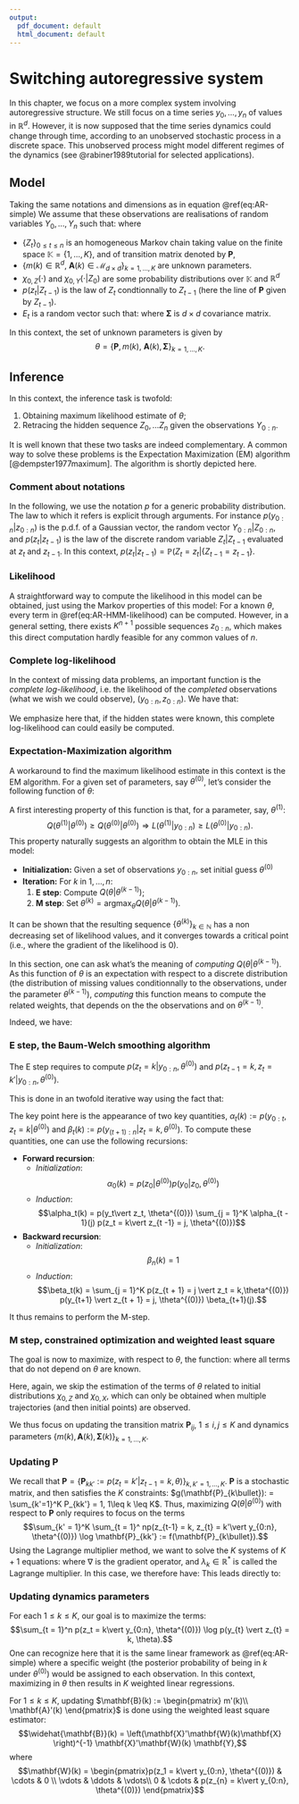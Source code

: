 ```yaml
---
output:
  pdf_document: default
  html_document: default
---
```

# Switching autoregressive system

In this chapter, we focus on a more complex system involving autoregressive structure. We still focus on a time series $y_0, \dots, y_n$ of values in $\mathbb{R}^d$. However, it is now supposed that the time series dynamics could change through time, according to an unobserved stochastic process in a discrete space. 
This unobserved process might model different regimes of the dynamics (see @rabiner1989tutorial for selected applications).

## Model

Taking the same notations and dimensions as in equation \@ref(eq:AR-simple)
We assume that these observations are realisations of random variables $Y_0,\dots, Y_n$ such that:
\begin{align*}
Z_0 &\sim \chi_{0, Z}(\cdot)\\
Z_t \vert Z_{t - 1} &\sim p(z_t \vert Z_{t - 1}) \\
Y_0 &\sim \chi_{0, Y}(\cdot \vert Z_0), \\
Y_t \vert Z_t &= m(Z_t) + \mathbf{A}(Z_t)Y_{t -1} + E_t,~1\leq t \leq n 
\end{align*}
where 

- $\left\lbrace Z_t \right\rbrace_{0\leq t \leq n}$ is an homogeneous Markov chain taking value on the finite space $\mathbb{K} = \lbrace1,\dots, K \rbrace$, and of transition matrix denoted by $\mathbf{P}$,
- $\lbrace m(k)\in\mathbb{R}^d,~\mathbf{A}(k)\in \mathcal{M}_{d\times d}\rbrace_{k = 1,\dots, K}$ are unknown parameters.
- $\chi_{0, Z}(\cdot)$ and $\chi_{0, Y}(\cdot \vert Z_0)$ are some probability distributions over $\mathbb{K}$ and $\mathbb{R}^d$
- $p(z_t\vert Z_{t-1})$  is the law of $Z_t$ condtionnally to $Z_{t - 1}$ (here the line of $\mathbf{P}$ given by $Z_{t - 1}$).
- $E_t$ is a random vector such that: 
\begin{equation*}
E_t \overset{ind.}{\sim} \mathcal{N}\left(0, \mathbf{\Sigma}\right).
\end{equation*} where $\mathbf{\Sigma}$ is $d\times d$ covariance matrix.

In this context, the set of unknown parameters is given by 
$$\theta = \left\lbrace \mathbf{P}, m(k),~\mathbf{A}(k), \mathbf{\Sigma}\right \rbrace_{k = 1,\dots, K}.$$

## Inference

In this context, the inference task is twofold:

1. Obtaining maximum likelihood estimate of $\theta$;
2. Retracing the hidden sequence $Z_0,\dots Z_n$ given the observations $Y_{0:n}$.

It is well known that these two tasks are indeed complementary. 
A common way to solve these problems is the Expectation Maximization (EM) algorithm
[@dempster1977maximum]. 
The algorithm is shortly depicted here.

### Comment about notations {-}

In the following, we use the notation $p$ for a generic probability distribution. The law to which it refers is explicit through arguments. For instance $p(y_{0:n} \vert z_{0:n})$ is the p.d.f. of a Gaussian vector, the random vector $Y_{0:n}\vert Z_{0:n}$, and $p(z_t\vert z_{t - 1})$ is the law of the discrete random variable $Z_{t} \vert Z_{t - 1}$ evaluated at $z_t$ and $z_{t -1}$. 
In this context, $p(z_t\vert z_{t - 1}) = \mathbb{P}(Z_t = z_t \vert \lbrace Z_{t-1} = z_{t -1}\rbrace.$


### Likelihood

A straightforward way to compute the likelihood in this model can be obtained, just using the Markov properties of this model:
\begin{align}
L(\theta \vert y_{0:n}) &:= p(y_{0:n} \vert \theta) \nonumber \\
&= \sum_{z_{0:n}} p(y_{0:n}, z_{0:n}) \nonumber \\
&= \sum_{z_{0:n}} p(z_{0:n})p(y_{0:n}\vert z_{0:n}) \nonumber \\
&=  \sum_{z_{0:n}} p(z_0 \vert \theta) p(y_0\vert z_0, \theta) \prod_{t = 1}^n p(z_{t} \vert z_{t - 1}, \theta)p(y_{t}\vert y_{t -1}, z_{t}, \theta)  (\#eq:AR-HMM-likelihood).
\end{align}
For a known $\theta$, every term in \@ref(eq:AR-HMM-likelihood) can be computed.
However, in a general setting, there exists $K^{n + 1}$ possible sequences $z_{0:n}$, which makes this direct computation hardly feasible for any common values of $n$.

### Complete log-likelihood

In the context of missing data problems,  an important function is the *complete log-likelihood*, i.e. the likelihood of the *completed* observations (what we wish we could observe), $(y_{0:n}, z_{0:n})$.
We have that:

\begin{align}
\ell(\theta \vert y_{0:n}, z_{0:n}) :=& \log p(y_{0:n}, z_{0:n} \vert \theta) \nonumber \\
=& \log p(y_{0:n}, z_{0:n}) \nonumber \\
=& \log p(z_{0:n}) + \log p(y_{0:n}\vert z_{0:n}) \nonumber \\
=&  \log p(z_0 \vert \theta) + \log p(y_0\vert z_0, \theta) \nonumber \\ 
&+ \sum_{t = 1}^n \log p(z_{t} \vert z_{t - 1}, \theta) + \sum_{t = 1}^n \log p(y_{t}\vert y_{t -1}, z_{t}, \theta)  (\#eq:AR-HMM-complete-log-likelihood).
\end{align}

We emphasize here that, if the hidden states were known, this complete log-likelihood can could easily be computed.

### Expectation-Maximization algorithm

A workaround to find the maximum likelihood estimate in this context is the EM algorithm. 
For a given set of parameters, say $\theta^{(0)}$, let's consider the following function of $\theta$:

\begin{equation}
Q(\theta \vert \theta^{(0)}) := \mathbb{E}[\ell(\theta \vert Y_{0:n}, Z_{0:n}) \vert Y_{0:n} = y_{0:n}, \theta^{(0)}] (\#eq:E-step-function).
\end{equation}
A first interesting property of this function is that, for a parameter, say, $\theta^{(1)}$:
$$Q(\theta^{(1)} \vert \theta^{(0)}) \geq Q(\theta^{(0)} \vert \theta^{(0)}) \Rightarrow L(\theta^{(1)} \vert y_{0:n}) \geq L(\theta^{(0)} \vert y_{0:n}).$$
This property naturally suggests an algorithm to obtain the MLE in this model:

- **Initialization:** Given a set of observations $y_{0:n}$, set initial guess $\theta^{(0)}$
- **Iteration:** For $k$ in $1,\dots, n$:
    1. **E step**: Compute $Q(\theta \vert \theta^{(k-1)})$;
    2. **M step**: Set $\theta^{(k)} = \text{argmax}_\theta Q(\theta \vert \theta^{(k-1)})$.

It can be shown that the resulting sequence $\lbrace\theta^{(k)} \rbrace_{k \in \mathbb{N}}$ has a non decreasing set of likelihood values, and it converges towards a critical point (i.e., where the gradient of the likelihood is 0).

In this section, one can ask what's the meaning of *computing* $Q(\theta \vert \theta^{(k-1)})$. 
As this function of $\theta$ is an expectation with respect to a discrete distribution (the distribution of missing values conditionnally to the observations, under the parameter $\theta^{(k-1)}$), *computing* this function means to compute the related weights, that depends on the the observations and on $\theta^{(k-1)}$.

Indeed, we have:

\begin{align}
Q(\theta \vert \theta^{(0)} :=& \mathbb{E}[\ell(\theta \vert Y_{0:n}, Z_{0:n}) \vert Y_{0:n} = y_{0:n}, \theta^{(0)}]\nonumber \\
=& \sum_{z_{0:n}} \ell(\theta \vert y_{0:n}, z_{0:n}) p(z_{0:n} \vert y_{0:n}, \theta^{(0)}) \text{d} z_{0:n} \nonumber \\
=& \sum_{k = 1}^K p(z_0 = k \vert y_{0:n}, \theta^{(0)})\left(\log p(z_0 = k \vert \theta) + \log(p(y_0 \vert z_0 = k, \theta))\right)  \nonumber \\
& + \sum_{k = 1}^K\sum_{k' = 1}^K \sum_{t = 1}^n p(z_{t-1} = k, z_{t} = k'\vert y_{0:n}, \theta^{(0)}) \log p(z_{t} = k' \vert z_{t - 1} = k,\theta) \nonumber \\
& + \sum_{k = 1}^K \sum_{t = 1}^n p(z_t = k\vert y_{0:n}, \theta^{(0)}) \log p(y_{t} \vert z_{t} = k, \theta) \nonumber
\end{align}

### E step, the Baum-Welch smoothing algorithm

The E step requires to compute $p(z_t = k \vert y_{0:n}, \theta^{(0)})$ and 
$p(z_{t - 1} = k, z_{t} = k' \vert y_{0:n}, \theta^{(0)})$.

This is done in an twofold iterative way using the fact that:

\begin{align*}
p(z_t \vert y_{0:n}, \theta^{(0)}) &\propto 
\left\lbrace
\begin{array}{ll}
p(y_{0:t}, z_t \vert{\theta^{(0)}})p(y_{(t+1):n} \vert z_t, y_t, \theta^{(0)})  &~0\leq t < n, \\
p(y_{0:n}, z_n \vert{\theta^{(0)}})&~t = n.
\end{array}
\right. \\
p(z_{t - 1}, z_t \vert y_{0:n}, \theta^{(0)}) &\propto 
\left\lbrace
\begin{array}{ll}
p(y_{0:{t - 1}}, z_{t -1} \vert{\theta^{(0)}}) p(z_{t} \vert z_{t -1}, \theta^{(0)}) p(y_t \vert z_t, \theta^{(0)}) p(y_{(t + 1):n} \vert z_{t }, y_t, \theta^{(0)}),  &~1\leq t < n, \\
p(y_{0:{n - 1}}, z_{n -1} \vert{\theta^{(0)}}) p(z_{n} \vert z_{n -1}, \theta^{(0)})  p(y_n \vert z_n, y_{n -1}, \theta^{(0)}), &~t = n.
\end{array}
\right.
\end{align*}

The key point here is the appearance of two key quantities, $\alpha_t(k) := p(y_{0:{t}}, z_{t} = k \vert{\theta^{(0)}})$ and $\beta_{t}(k) := p(y_{(t+1):n}\vert z_{t} = k, \theta^{(0)})$. To compute these quantities, one can use the following recursions:

* **Forward recursion**:
    - *Initialization*: $$\alpha_0(k) = p(z_0 \vert \theta^{(0)}) p(y_0\vert z_0, \theta^{(0)})$$
    - *Induction*: $$\alpha_t(k) = p(y_t\vert z_t, \theta^{(0)}) \sum_{j = 1}^K \alpha_{t - 1}(j) p(z_t = k\vert z_{t -1} = j, \theta^{(0)})$$
* **Backward recursion**:
    - *Initialization*: $$\beta_n(k) = 1$$
    - *Induction*: $$\beta_t(k) = \sum_{j = 1}^K p(z_{t + 1} = j \vert z_t = k,\theta^{(0)}) p(y_{t+1} \vert z_{t + 1} = j, \theta^{(0)}) \beta_{t+1}(j).$$

It thus remains to perform the M-step.

### M step, constrained optimization and weighted least square 

The goal is now to maximize, with respect to $\theta$, the function:
\begin{align*}
Q(\theta \vert \theta^{(0)})&= \sum_{k = 1}^K p(z_0 = k \vert y_{0:n}, \theta^{(0)})\left(\log p(z_0 = k \vert \theta) + \log(p(y_0 \vert z_0 = k, \theta))\right)  \nonumber \\
& + \sum_{k = 1}^K\sum_{k' = 1}^K \sum_{t = 1}^n p(z_{t-1} = k, z_{t} = k'\vert y_{0:n}, \theta^{(0)}) \log p(z_{t} = k' \vert z_{t - 1} = k,\theta) \nonumber \\
& + \sum_{k = 1}^K \sum_{t = 1}^n p(z_t = k\vert y_{0:n}, \theta^{(0)}) \log p(y_{t} \vert z_{t} = k, \theta), \nonumber
\end{align*}
where all terms that do not depend on $\theta$ are known.

Here, again, we skip the estimation of the terms of $\theta$ related to initial distributions $\chi_{0,Z}$ and $\chi_{0, X}$, which can only be obtained when multiple trajectories (and then initial points) are observed.

We thus focus on updating the transition matrix $\mathbf{P}_{ij},~1\leq i, j \leq K$ and dynamics parameters $\lbrace m(k), \mathbf{A}(k), \mathbf{\Sigma}(k)\rbrace_{k = 1,\dots, K}$.

### Updating $\mathbf{P}$ {-}

We recall that $\mathbf{P} = \left \lbrace\mathbf{P}_{kk'} := p(z_{t} = k' \vert z_{t - 1} = k, \theta) \right\rbrace_{k,k' = 1,\dots, K}$. $\mathbf{P}$ is a stochastic matrix, and then satisfies the $K$ constraints:
$g(\mathbf{P}_{k\bullet}): = \sum_{k'=1}^K P_{kk'} = 1, 1\leq k \leq K$.
Thus, maximizing $Q(\theta \vert \theta^{(0)})$ with respect to $\mathbf{P}$ only requires to focus on the terms
$$\sum_{k' = 1}^K \sum_{t = 1}^ np(z_{t-1} = k, z_{t} = k'\vert y_{0:n}, \theta^{(0)}) \log \mathbf{P}_{kk'} := f(\mathbf{P}_{k\bullet}).$$
Using the Lagrange multiplier method, we want to solve the $K$ systems of $K + 1$ equations:
\begin{align*}
\nabla f(\mathbf{P}_{k\bullet}) &= \lambda_k \nabla g(\mathbf{P}_{k\bullet})\\
g(\mathbf{P}_{k\bullet}) &= 1,
\end{align*}
where $\nabla$ is the gradient operator, and $\lambda_k \in \mathbb{R}^*$ is called the Lagrange multiplier. In this case, we therefore have:
\begin{align*}
\frac{\sum_{t = 1}^n p(z_{t-1} = k, z_{t} = k'\vert y_{0:n}, \theta^{(0)})}{\mathbf{P}_{k,k'}} &= \lambda_k \\
\sum_{k' = 1}^K{\mathbf{P}_{kk'}} &= 1.
\end{align*}
This leads directly to:
\begin{align*}
\lambda_k &= \sum_{t = 1}^n p(z_{t - 1} = k \vert y_{0:n}, \theta^{(0)}) \\
\mathbf{P}_{kk'} &= \frac{\sum_{t = 1}^n p(z_{t - 1} = k, z_{t} = k'\vert y_{0:n}, \theta^{(0)}) }{\sum_{t = 1}^n p(z_{t - 1} = k \vert y_{0:n}, \theta^{(0)})}
\end{align*}

### Updating dynamics parameters {-}

For each $1\leq k \leq K$, our goal is to maximize the terms:
$$\sum_{t = 1}^n p(z_t = k\vert y_{0:n}, \theta^{(0)}) \log p(y_{t} \vert z_{t} = k, \theta).$$
One can recognize here that it is the same linear framework as  \@ref(eq:AR-simple) where a specific weight (the posterior probability of being in $k$ under $\theta^{(0)}$) would be assigned to each observation.
In this context, maximizing in $\theta$ then results in $K$ weighted linear regressions. 

For $1 \leq k\leq K$, updating 
$\mathbf{B}(k) := \begin{pmatrix} m'(k)\\ \mathbf{A}'(k) \end{pmatrix}$ is done using the weighted least square estimator:
$$\widehat{\mathbf{B}}(k) = \left(\mathbf{X}'\mathbf{W}(k)\mathbf{X} \right)^{-1} \mathbf{X}'\mathbf{W}(k) \mathbf{Y},$$
where 
$$\mathbf{W}(k) = \begin{pmatrix}p(z_1 = k\vert y_{0:n}, \theta^{(0)}) & \cdots & 0 \\
\vdots & \ddots & \vdots\\
0 & \cdots & p(z_{n} = k\vert y_{0:n}, \theta^{(0)})
\end{pmatrix}$$
